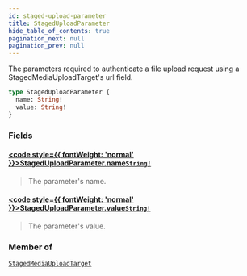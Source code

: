 ```yaml
---
id: staged-upload-parameter
title: StagedUploadParameter
hide_table_of_contents: true
pagination_next: null
pagination_prev: null
---
```








The parameters required to authenticate a file upload request using a StagedMediaUploadTarget's url field.

```graphql
type StagedUploadParameter {
  name: String!
  value: String!
}
```


### Fields

#### [<code style={{ fontWeight: 'normal' }}>StagedUploadParameter.<b>name</b></code>](#)<Bullet />[`String!`](/scalars/string) <Badge class="secondary" text="non-null"/> <Badge class="secondary" text="scalar"/>
> The parameter's name.
> 

#### [<code style={{ fontWeight: 'normal' }}>StagedUploadParameter.<b>value</b></code>](#)<Bullet />[`String!`](/scalars/string) <Badge class="secondary" text="non-null"/> <Badge class="secondary" text="scalar"/>
> The parameter's value.
> 



### Member of

[`StagedMediaUploadTarget`](/objects/staged-media-upload-target)  <Badge class="secondary" text="object"/>




